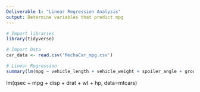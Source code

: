 ```yaml
---
Deliverable 1: "Linear Regression Analysis"
output: Determine variables that predict mpg
---
```




```r
# Import libraries
library(tidyverse)
```

```r
# Import Data
car_data <- read.csv('MechaCar_mpg.csv')
```

```r
# Linear Regression
summary(lm(mpg ~ vehicle_length + vehicle_weight + spoiler_angle + ground_clearance + AWD, data=car_data))
```

lm(qsec ~ mpg + disp + drat + wt + hp, data=mtcars)